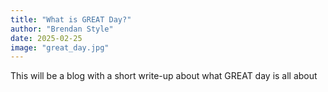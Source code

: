 ```yaml
---
title: "What is GREAT Day?"
author: "Brendan Style"
date: 2025-02-25
image: "great_day.jpg"
---
```


This will be a blog with a short write-up about what GREAT day is all about
